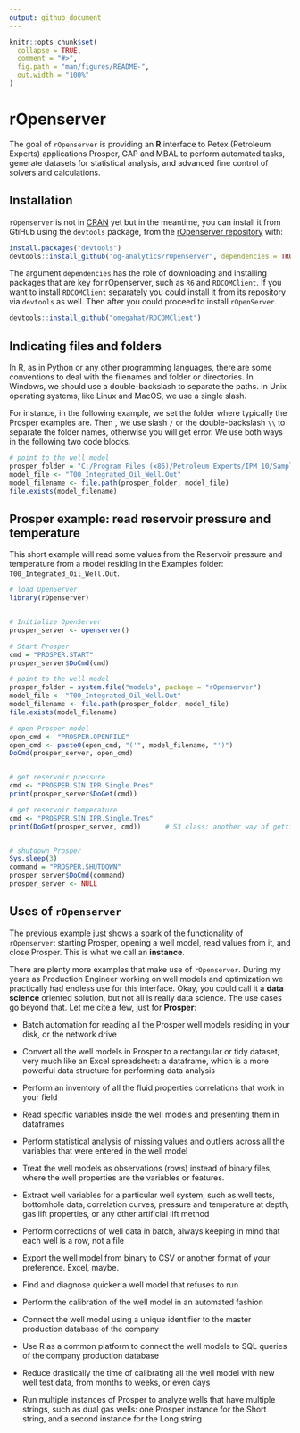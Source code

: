 ```yaml
---
output: github_document
---
```


<!-- README.md is generated from README.Rmd. Please edit that file -->

```r
knitr::opts_chunk$set(
  collapse = TRUE,
  comment = "#>",
  fig.path = "man/figures/README-",
  out.width = "100%"
)
```

# rOpenserver

The goal of `rOpenserver` is providing an **R** interface to Petex (Petroleum Experts) applications Prosper, GAP and MBAL to perform automated tasks, generate datasets for statistical analysis, and advanced fine control of solvers and calculations.


## Installation
`rOpenserver` is not in [CRAN](https://cran.r-project.org/) yet but in the meantime, you can install it from  GtiHub using the `devtools` package, from the [rOpenserver repository](https://github.com/og-analytics/rOpenserver) with:

```r
install.packages("devtools")
devtools::install_github("og-analytics/rOpenserver", dependencies = TRUE)
```

The argument `dependencies` has the role of downloading and installing packages that are key for rOpenserver, such as `R6` and `RDCOMClient`. If you want to install `RDCOMClient` separately you could install it from its repository via `devtools` as well. Then after you could proceed to install `rOpenServer`.

```r
devtools::install_github("omegahat/RDCOMClient")
```

## Indicating files and folders
In R, as in Python or any other programming languages, there are some conventions to deal with the filenames and folder or directories. In Windows, we should use a double-backslash to separate the paths. In Unix operating systems, like Linux and MacOS, we use a single slash.

For instance, in the following example, we set the folder where typically the Prosper examples are. Then , we use slash `/` or the double-backslash `\\` to separate the folder names, otherwise you will get error. We use both ways in the following two code blocks.

```r
# point to the well model
prosper_folder = "C:/Program Files (x86)/Petroleum Experts/IPM 10/Samples/prosper"
model_file <- "T00_Integrated_Oil_Well.Out"
model_filename <- file.path(prosper_folder, model_file)
file.exists(model_filename)
```


## Prosper example: read reservoir pressure and temperature
This short example will read some values from the Reservoir pressure and temperature from a model residing in the Examples folder: `T00_Integrated_Oil_Well.Out`.

```r
# load OpenServer
library(rOpenserver)


# Initialize OpenServer
prosper_server <- openserver()

# Start Prosper
cmd = "PROSPER.START"
prosper_server$DoCmd(cmd)

# point to the well model
prosper_folder = system.file("models", package = "rOpenserver")
model_file <- "T00_Integrated_Oil_Well.Out"
model_filename <- file.path(prosper_folder, model_file)
file.exists(model_filename)

# open Prosper model
open_cmd <- "PROSPER.OPENFILE"
open_cmd <- paste0(open_cmd, "('", model_filename, "')")
DoCmd(prosper_server, open_cmd)


# get reservoir pressure
cmd <- "PROSPER.SIN.IPR.Single.Pres"
print(prosper_server$DoGet(cmd))

# get reservoir temperature
cmd <- "PROSPER.SIN.IPR.Single.Tres"
print(DoGet(prosper_server, cmd))      # S3 class: another way of getting values


# shutdown Prosper
Sys.sleep(3)
command = "PROSPER.SHUTDOWN"
prosper_server$DoCmd(command)
prosper_server <- NULL
```

## Uses of `rOpenserver`
The previous example just shows a spark of the functionality of `rOpenserver`:  starting Prosper, opening a well model, read values from it, and close Prosper. This is what we call an **instance**. 

There are plenty more examples that make use of `rOpenserver`. During my years as Production Engineer working on well models and optimization we practically had endless use for this interface. Okay, you could call it a **data science** oriented solution, but not all is really data science. The use cases go beyond that. Let me cite a few, just for **Prosper**:

* Batch automation for reading all the Prosper well models residing in your disk, or the network drive

* Convert all the well models in Prosper to a rectangular or tidy dataset, very much like an Excel spreadsheet: a dataframe, which is a more powerful data structure for performing data analysis

* Perform an inventory of all the fluid properties correlations that work in your field

* Read specific variables inside the well models and presenting them in dataframes

* Perform statistical analysis of missing values and outliers across all the variables that were entered in the well model

* Treat the well models as observations (rows) instead of binary files, where the well properties are the variables or features.

* Extract well variables for a particular well system, such as well tests, bottomhole data, correlation curves, pressure and temperature at depth, gas lift properties, or any other artificial lift method

* Perform corrections of well data in batch, always keeping in mind that each well is a row, not a file

* Export the well model from binary to CSV or another format of your preference. Excel, maybe.

* Find and diagnose quicker a well model that refuses to run

* Perform the calibration of the well model in an automated fashion

* Connect the well model using a unique identifier to the master production database of the company

* Use R as a common platform to connect the well models to SQL queries of the company production database

* Reduce drastically the time of calibrating all the well model with new well test data, from months to weeks, or even days

* Run multiple instances of Prosper to analyze wells that have multiple strings, such as dual gas wells: one Prosper instance for the Short string, and a second instance for the Long string











